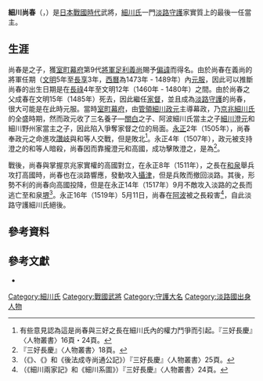{{日本武士
|名稱= 細川 尚春
|圖片名稱= 
|圖片大小= 
|圖片說明= 
|時代= [[戰國時代_(日本)|戰國時代]]
|出生日期= 
|出生地點= 
|逝世日期= [[永正|永正]]16年5月11日（1519年6月8日）
|逝世地點= [[阿波國|阿波國]]（現[[德島縣|德島縣]]）
|假名= {{lang|ja|ほそかわ ひさはる}}
|羅馬字= Hosokawa Hisaharu
|幼名= 
|改名= 
|别名= 
|諡号= 
|神号= 
|戒名= 
|洗禮名= 
|墓所= 
|朝廷官位= [[淡路國|淡路]]守
|幕府職位= 
|主君= 
|藩= 
|氏族= [[細川氏|細川氏]]
|父母= 父：{{Link-ja|細川成春|細川成春}}
|養父= 
|養母=
|兄弟= 
|姐妹= 
|正室= 
|側室= 
|嗣子= 細川彥四郎
|嗣女= 
|養子= 
|養女= 
}}

'''細川尚春'''（{{jpn|j=細川尚春|hg=ほそかわ ひさはる|rm=Hosokawa Hisaharu}}，{{bd|？||1519年|6月8日|catIdx=Hosokawa Hisaharu}}）是[[日本|日本]][[戰國時代_(日本)|戰國時代]]武將，[[細川氏|細川氏]]一門[[淡路國|淡路]][[守護|守護]]家實質上的最後一任當主。

== 生涯 ==
尚春是{{Link-ja|細川成春|細川成春}}之子，獲[[室町幕府|室町幕府]]第9代[[征夷大將軍|將軍]][[足利義尚|足利義尚]]賜予[[偏諱|偏諱]]而得名。由於尚春在義尚的將軍任期（[[文明_(後土御門天皇)|文明]]5年至[[長享|長享]]3年，[[西曆|西曆]]為1473年 - 1489年）內[[元服|元服]]，因此可以推斷尚春的出生日期是在[[長祿|長祿]]4年至文明12年（1460年 - 1480年）之間。由於尚春之父成春在文明15年（1485年）死去，因此繼任[[家督|家督]]，並且成為[[淡路國|淡路]][[守護|守護]]的尚春，很大可能是在此時元服。當時[[室町幕府|室町幕府]]，由[[管領_(幕府)|管領]][[細川政元|細川政元]]主導幕政，乃[[細川氏|京兆細川氏]]的全盛時期，然而政元收了三名養子—[[關白|關白]]{{Link-ja|九條政基|九条政基}}之子{{Link-ja|細川澄之|細川澄之}}、阿波細川氏當主{{Link-ja|細川義春|細川義春}}之子[[細川澄元|細川澄元]]和細川野州家當主{{Link-ja|細川政春|細川政春}}之子{{Link-ja|細川高國|細川高国}}，因此陷入爭奪家督之位的局面。[[永正|永正]]2年（1505年），尚春奉政元之命進攻[[讚岐國|讚岐]]與{{Link-ja|細川成之|細川成之}}和{{Link-ja|三好之長|三好之長}}等人交戰，但是敗北<ref>有些意見認為這是尚春與三好之長在細川氏內的權力鬥爭而引起。『三好長慶』〈人物叢書〉16頁・24頁。</ref>。永正4年（1507年），政元被支持澄之的{{Link-ja|香西元長|香西元長}}和{{Link-ja|藥師寺長忠|薬師寺長忠}}等人暗殺，尚春因而靠攏澄元和高國，成功擊敗澄之，是為{{Link-ja|永正的錯亂|永正の錯乱}}<ref>『三好長慶』〈人物叢書〉18頁。</ref>。

戰後，尚春與掌握京兆家實權的高國對立，在永正8年（1511年），之長在[[和泉國|和泉]]{{Link-ja|深井城|深井城}}舉兵攻打高國時，尚春也在淡路響應，發動{{Link-ja|蘆屋河原合戰|芦屋河原の合戦}}攻入[[攝津國|攝津]]，但是兵敗而撤回淡路。其後，形勢不利的尚春向高國投降，但是在永正14年（1517年）9月不敵攻入淡路的之長而逃亡至和泉[[堺|堺]]<ref>（《{{Link-ja|後法興院記|後法興院記}}》、《{{Link-ja|實隆公記|実隆公記}}》和《後法成寺尚通公記》）『三好長慶』〈人物叢書〉25頁。</ref>。永正16年（1519年）5月11日，尚春在[[阿波國|阿波]]被之長殺害<ref>（《細川兩家記》和《細川系圖》）『三好長慶』〈人物叢書〉24頁。</ref>，自此淡路守護細川氏絕後。

== 參考資料 ==
{{reflist}}

== 參考文獻 ==
* {{Cite book|author=長江正一 |title=三好長慶|publisher={{Link-ja|吉川弘文館|吉川弘文館}}|date=1989年4月|isbn=978-4-642-05154-5}}

{{細川氏|淡路守護家}}

{{DEFAULTSORT:Hosokawa Hisaharu}}
[[Category:細川氏|Category:細川氏]]
[[Category:戰國武將|Category:戰國武將]]
[[Category:守護大名|Category:守護大名]]
[[Category:淡路國出身人物|Category:淡路國出身人物]]